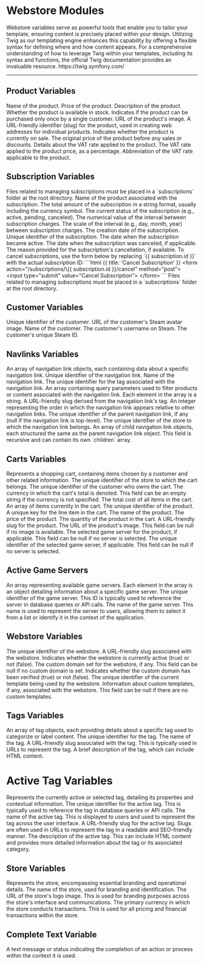 # Webstore Modules

<Row>
	<Col>
		Webstore variables serve as powerful tools that enable you to tailor your template, ensuring content is precisely placed within your design. Utilizing Twig as our templating engine enhances this capability by offering a flexible syntax for defining where and how content appears. For a comprehensive understanding of how to leverage Twig within your templates, including its syntax and functions, the official Twig documentation provides an invaluable resource. https://twig.symfony.com/
	</Col>
</Row>

---

## Product Variables 

<Row>
    <Col>
        <Fields>
            <Field name="product.name" type="string">
                Name of the product.
            </Field>
            <Field name="product.price" type="float">
                Price of the product.
            </Field>
            <Field name="product.description" type="string">
                Description of the product.
            </Field>
            <Field name="product.stock.available" type="boolean">
                Whether the product is available in stock.
            </Field>
            <Field name="product.allow_one_time_purchase" type="boolean">
                Indicates if the product can be purchased only once by a single customer.
            </Field>
            <Field name="product.image_url" type="string">
                URL of the product's image.
            </Field>
            <Field name="product.slug" type="string">
                A URL-friendly identifier (slug) for the product, used in creating web addresses for individual products.
            </Field>
            <Field name="product.pricing.active_sale" type="boolean">
                Indicates whether the product is currently on sale.
            </Field>
            <Field name="product.pricing.price_original" type="float">
                The original price of the product before any sales or discounts.
            </Field>
            <Field name="product.pricing.vat_rate" type="object">
                Details about the VAT rate applied to the product.
            </Field>
            <Field name="product.pricing.vat_rate.percentage" type="float">
                The VAT rate applied to the product price, as a percentage.
            </Field>
            <Field name="product.pricing.vat_rate.vat_abbreviation" type="string">
                Abbreviation of the VAT rate applicable to the product.
            </Field>
        </Fields>
    </Col>
</Row>


## Subscription Variables 

<Row>
    <Col>
        Files related to managing subscriptions must be placed in a `subscriptions` folder at the root directory.
    </Col>
</Row>

<Row>
    <Col>
        <Fields>
            <Field name="subscription.product_name" type="string">
                Name of the product associated with the subscription.
            </Field>
            <Field name="subscription.total_amount_str" type="string">
                The total amount of the subscription in a string format, usually including the currency symbol.
            </Field>
            <Field name="subscription.status" type="string">
                The current status of the subscription (e.g., active, pending, canceled).
            </Field>
            <Field name="subscription.interval_value" type="int">
                The numerical value of the interval between subscription charges.
            </Field>
            <Field name="subscription.interval_scale" type="string">
                The scale of the interval (e.g., day, month, year) between subscription charges.
            </Field>
            <Field name="subscription.created_at" type="string">
                The creation date of the subscription.
            </Field>
            <Field name="subscription.id" type="string">
                Unique identifier of the subscription.
            </Field>
            <Field name="subscription.active_at" type="string">
                The date when the subscription became active.
            </Field>
            <Field name="subscription.canceled_at" type="string">
                The date when the subscription was canceled, if applicable.
            </Field>
            <Field name="subscription.cancel_reason" type="string">
                The reason provided for the subscription's cancellation, if available.
            </Field>
        </Fields>
    </Col>
</Row>

<Row>
    <Col>
        <Note>
            To cancel subscriptions, use the form below by replacing `{{ subscription.id }}` with the actual subscription ID:
        </Note>
        ```html {{ title: 'Cancel Subscription' }}
            &lt;form action="/subscriptions/\{{ subscription.id }}/cancel" method="post"&gt;
                &lt;input type="submit" value="Cancel Subscription"&gt;
            &lt;/form&gt;
        ```
    </Col>
</Row>

<Row>
    <Col>
        Files related to managing subscriptions must be placed in a `subscriptions` folder at the root directory.
    </Col>
</Row>

## Customer Variables 

<Row>
    <Col>
        <Fields>
            <Field name="customer.id" type="string">
                Unique identifier of the customer.
            </Field>
            <Field name="customer.steam.avatar_url" type="string">
                URL of the customer's Steam avatar image.
            </Field>
            <Field name="customer.name" type="string">
                Name of the customer.
            </Field>
            <Field name="customer.steam.name" type="string">
                The customer's username on Steam.
            </Field>
            <Field name="customer.steam_id" type="string">
                The customer's unique Steam ID.
            </Field>
        </Fields>
    </Col>
</Row>

## Navlinks Variables

<Row>
    <Col>
        <Fields>
            <Field name="navlinks" type="array">
                An array of navigation link objects, each containing data about a specific navigation link.
            </Field>
            <Field name="navlinks[].node_id" type="string">
                Unique identifier of the navigation link.
            </Field>
            <Field name="navlinks[].name" type="string">
                Name of the navigation link.
            </Field>
            <Field name="navlinks[].tag_id" type="string">
                The unique identifier for the tag associated with the navigation link.
            </Field>
            <Field name="navlinks[].tag_query" type="array">
                An array containing query parameters used to filter products or content associated with the navigation link. Each element in the array is a string.
            </Field>
            <Field name="navlinks[].tag_slug" type="string">
                A URL-friendly slug derived from the navigation link's tag.
            </Field>
            <Field name="navlinks[].order" type="int">
                An integer representing the order in which the navigation link appears relative to other navigation links.
            </Field>
            <Field name="navlinks[].parent_node_id" type="string" nullable="true">
                The unique identifier of the parent navigation link, if any (null if the navigation link is top-level).
            </Field>
            <Field name="navlinks[].store_id" type="string">
                The unique identifier of the store to which the navigation link belongs.
            </Field>
            <Field name="navlinks[].children" type="array">
                An array of child navigation link objects, each structured the same as the parent navigation link object. This field is recursive and can contain its own `children` array.
            </Field>
        </Fields>
    </Col>
</Row>

## Carts Variables

<Row>
    <Col>
        <Fields>
            <Field name="cart" type="object">
                Represents a shopping cart, containing items chosen by a customer and other related information.
            </Field>
            <Field name="cart.store_id" type="string">
                The unique identifier of the store to which the cart belongs.
            </Field>
            <Field name="cart.customer_id" type="string">
                The unique identifier of the customer who owns the cart.
            </Field>
            <Field name="cart.currency" type="string">
                The currency in which the cart's total is denoted. This field can be an empty string if the currency is not specified.
            </Field>
            <Field name="cart.total" type="int">
                The total cost of all items in the cart.
            </Field>
            <Field name="cart.lines" type="array">
                An array of items currently in the cart.
            </Field>
            <Field name="cart.lines[].product_id" type="string">
                The unique identifier of the product.
            </Field>
            <Field name="cart.lines[].line_key" type="string">
                A unique key for the line item in the cart.
            </Field>
            <Field name="cart.lines[].name" type="string">
                The name of the product.
            </Field>
            <Field name="cart.lines[].price" type="int">
                The price of the product.
            </Field>
            <Field name="cart.lines[].quantity" type="int">
                The quantity of the product in the cart.
            </Field>
            <Field name="cart.lines[].slug" type="string">
                A URL-friendly slug for the product.
            </Field>
            <Field name="cart.lines[].image_url" type="string" nullable="true">
                The URL of the product's image. This field can be null if no image is available.
            </Field>
            <Field name="cart.lines[].selected_gameserver" type="string" nullable="true">
                The selected game server for the product, if applicable. This field can be null if no server is selected.
            </Field>
            <Field name="cart.lines[].selected_gameserver_id" type="string" nullable="true">
                The unique identifier of the selected game server, if applicable. This field can be null if no server is selected.
            </Field>
        </Fields>
    </Col>
</Row>

## Active Game Servers

<Row>
    <Col>
        <Fields>
            <Field name="available_gameservers" type="array">
                An array representing available game servers. Each element in the array is an object detailing information about a specific game server.
            </Field>
            <Field name="available_gameservers[].id" type="string">
                The unique identifier of the game server. This ID is typically used to reference the server in database queries or API calls.
            </Field>
            <Field name="available_gameservers[].name" type="string">
                The name of the game server. This name is used to represent the server to users, allowing them to select it from a list or identify it in the context of the application.
            </Field>
        </Fields>
    </Col>
</Row>

## Webstore Variables

<Row>
    <Col>
        <Fields>
            <Field name="webstore.id" type="string">
                The unique identifier of the webstore.
            </Field>
            <Field name="webstore.slug" type="string">
                A URL-friendly slug associated with the webstore.
            </Field>
            <Field name="webstore.is_active" type="boolean">
                Indicates whether the webstore is currently active (true) or not (false).
            </Field>
            <Field name="webstore.custom_domain" type="string" nullable="true">
                The custom domain set for the webstore, if any. This field can be null if no custom domain is set.
            </Field>
            <Field name="webstore.custom_domain_verified" type="boolean">
                Indicates whether the custom domain has been verified (true) or not (false).
            </Field>
            <Field name="webstore.current_template_id" type="string">
                The unique identifier of the current template being used by the webstore.
            </Field>
            <Field name="webstore.custom_templates" type="string" nullable="true">
                Information about custom templates, if any, associated with the webstore. This field can be null if there are no custom templates.
            </Field>
        </Fields>
    </Col>
</Row>

## Tags Variables

<Row>
    <Col>
        <Fields>
            <Field name="tags" type="array">
                An array of tag objects, each providing details about a specific tag used to categorize or label content.
            </Field>
            <Field name="tags[].id" type="string">
                The unique identifier for the tag.
            </Field>
            <Field name="tags[].name" type="string">
                The name of the tag.
            </Field>
            <Field name="tags[].slug" type="string">
                A URL-friendly slug associated with the tag. This is typically used in URLs to represent the tag.
            </Field>
            <Field name="tags[].description" type="string">
                A brief description of the tag, which can include HTML content.
            </Field>
        </Fields>
    </Col>
</Row>

# Active Tag Variables

<Row>
    <Col>
        <Fields>
            <Field name="activeTag" type="object">
                Represents the currently active or selected tag, detailing its properties and contextual information.
            </Field>
            <Field name="activeTag.id" type="string">
                The unique identifier for the active tag. This is typically used to reference the tag in database queries or API calls.
            </Field>
            <Field name="activeTag.name" type="string">
                The name of the active tag. This is displayed to users and used to represent the tag across the user interface.
            </Field>
            <Field name="activeTag.slug" type="string">
                A URL-friendly slug for the active tag. Slugs are often used in URLs to represent the tag in a readable and SEO-friendly manner.
            </Field>
            <Field name="activeTag.description" type="string">
                The description of the active tag. This can include HTML content and provides more detailed information about the tag or its associated category.
            </Field>
        </Fields>
    </Col>
</Row>

## Store Variables

<Row>
    <Col>
        <Fields>
            <Field name="store" type="object">
                Represents the store, encompassing essential branding and operational details.
            </Field>
            <Field name="store.name" type="string">
                The name of the store, used for branding and identification.
            </Field>
            <Field name="store.logo_url" type="string">
                The URL of the store's logo image. This is used for branding purposes across the store's interface and communications.
            </Field>
            <Field name="store.currency" type="string">
                The primary currency in which the store conducts transactions. This is used for all pricing and financial transactions within the store.
            </Field>
        </Fields>
    </Col>
</Row>

## Complete Text Variable

<Row>
    <Col>
        <Fields>
            <Field name="complete.text" type="string">
                A text message or status indicating the completion of an action or process within the context it is used.
            </Field>
        </Fields>
    </Col>
</Row>